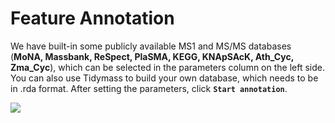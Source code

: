# Feature Annotation

We have built-in some publicly available MS1 and MS/MS databases (**MoNA, Massbank, ReSpect, PlaSMA, KEGG, KNApSAcK, Ath_Cyc, Zma_Cyc**), which can be selected in the parameters column on the left side. You can also use Tidymass to build your own database, which needs to be in .rda format. After setting the parameters, click **`Start annotation`**.

[![](https://pic.imgdb.cn/item/663af6320ea9cb1403f00035.png)](https://pic.imgdb.cn/item/663af6320ea9cb1403f00035.png)
